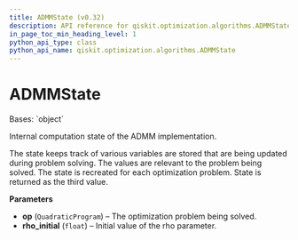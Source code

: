 ```yaml
---
title: ADMMState (v0.32)
description: API reference for qiskit.optimization.algorithms.ADMMState in qiskit v0.32
in_page_toc_min_heading_level: 1
python_api_type: class
python_api_name: qiskit.optimization.algorithms.ADMMState
---
```


# ADMMState

<Class id="qiskit.optimization.algorithms.ADMMState" isDedicatedPage={true} github="https://github.com/qiskit-community/qiskit-aqua/tree/stable/0.9/qiskit/optimization/algorithms/admm_optimizer.py" signature="ADMMState(op, rho_initial)" modifiers="class">
  Bases: `object`

  Internal computation state of the ADMM implementation.

  The state keeps track of various variables are stored that are being updated during problem solving. The values are relevant to the problem being solved. The state is recreated for each optimization problem. State is returned as the third value.

  **Parameters**

  *   **op** (`QuadraticProgram`) – The optimization problem being solved.
  *   **rho\_initial** (`float`) – Initial value of the rho parameter.
</Class>

